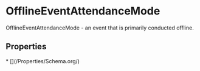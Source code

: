 
# OfflineEventAttendanceMode

OfflineEventAttendanceMode - an event that is primarily conducted offline.

## Properties

<Grid>
* [](/Properties/Schema.org/)

</Grid>

